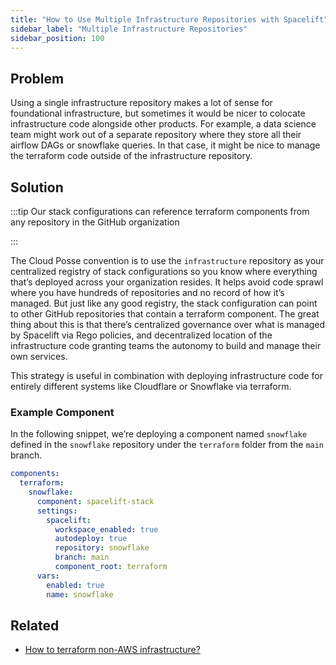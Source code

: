 ```yaml
---
title: "How to Use Multiple Infrastructure Repositories with Spacelift"
sidebar_label: "Multiple Infrastructure Repositories"
sidebar_position: 100
---
```


## Problem

Using a single infrastructure repository makes a lot of sense for foundational infrastructure, but sometimes it would be nicer to colocate infrastructure code alongside other products. For example, a data science team might work out of a separate repository where they store all their airflow DAGs or snowflake queries. In that case, it might be nice to manage the terraform code outside of the infrastructure repository.

## Solution

:::tip
Our stack configurations can reference terraform components from any repository in the GitHub organization

:::

The Cloud Posse convention is to use the `infrastructure` repository as your centralized registry of stack configurations so you know where everything that’s deployed across your organization resides. It helps avoid code sprawl where you have hundreds of repositories and no record of how it’s managed. But just like any good registry, the stack configuration can point to other GitHub repositories that contain a terraform component. The great thing about this is that there’s centralized governance over what is managed by Spacelift via Rego policies, and decentralized location of the infrastructure code granting teams the autonomy to build and manage their own services.

This strategy is useful in combination with deploying infrastructure code for entirely different systems like Cloudflare or Snowflake via terraform.

### Example Component

In the following snippet, we’re deploying a component named `snowflake` defined in the `snowflake` repository under the `terraform` folder from the `main` branch.

```yaml
components:
  terraform:
    snowflake:
      component: spacelift-stack
      settings:
        spacelift:
          workspace_enabled: true
          autodeploy: true
          repository: snowflake
          branch: main
          component_root: terraform
      vars:
        enabled: true
        name: snowflake
```

## Related

- [How to terraform non-AWS infrastructure?](/learn/maintenance/tutorials/how-to-terraform-non-aws-infrastructure)


